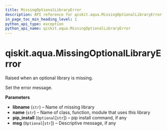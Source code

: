 ```yaml
---
title: MissingOptionalLibraryError
description: API reference for qiskit.aqua.MissingOptionalLibraryError
in_page_toc_min_heading_level: 1
python_api_type: exception
python_api_name: qiskit.aqua.MissingOptionalLibraryError
---
```


# qiskit.aqua.MissingOptionalLibraryError

<Class id="qiskit.aqua.MissingOptionalLibraryError" isDedicatedPage={true} github="https://github.com/qiskit-community/qiskit-aqua/tree/stable/0.9/qiskit/aqua/missing_optional_library_error.py" signature="MissingOptionalLibraryError(libname, name, pip_install=None, msg=None)">
  Raised when an optional library is missing.

  Set the error message.

  **Parameters**

  *   **libname** (`str`) – Name of missing library
  *   **name** (`str`) – Name of class, function, module that uses this library
  *   **pip\_install** (`Optional`\[`str`]) – pip install command, if any
  *   **msg** (`Optional`\[`str`]) – Descriptive message, if any
</Class>

